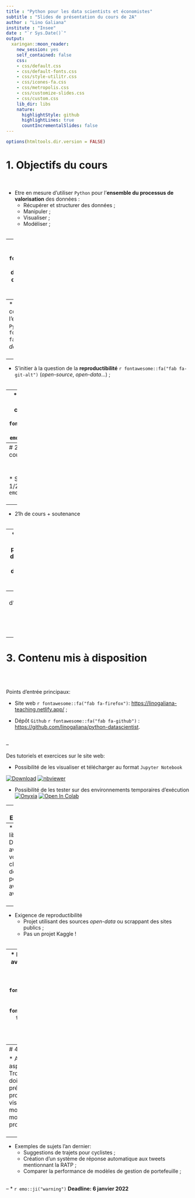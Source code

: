 ```yaml
---
title : "Python pour les data scientists et économistes"
subtitle : "Slides de présentation du cours de 2A"
author : "Lino Galiana"
institute : "Insee"
date : "`r Sys.Date()`"
output:
  xaringan::moon_reader:
    new_session: yes
    self_contained: false
    css:
    - css/default.css
    - css/default-fonts.css
    - css/style-utilitr.css
    - css/icones-fa.css
    - css/metropolis.css
    - css/customize-slides.css
    - css/custom.css
    lib_dir: libs
    nature:
      highlightStyle: github
      highlightLines: true
      countIncrementalSlides: false
---
```



```r
options(htmltools.dir.version = FALSE)
```

# 1. Objectifs du cours

<br>

* Etre en mesure d'utiliser `Python` pour l'**ensemble du processus de valorisation** des données :
    + Récupérer et structurer des données ;
    + Manipuler ;
    + Visualiser ;
    + Modéliser ;
<br><br>

--
* Comprendre comment `Python` `r fontawesome::fa("fab fa-python")` sert dans une **démarche de recherche ou de production** ;
<br><br>

--
* Comprendre comment fonctionne l'environnement `Python` `r fontawesome::fa("fab fa-python")` pour la *data science* ;
<br><br>

--
* S'initier à la question de la **reproductibilité** `r fontawesome::fa("fab fa-git-alt")` (*open-source*, *open-data*...) ;
<br><br>

--
* Découvrir qu'on peut faire des choses cool avec `Python` `r fontawesome::fa("fab fa-python")` `r emo::ji("sparkles")`. 


---
# 2. Organisation du cours

<br><br>
* Séances d'1h30 en 1/2 groupe `r emo::ji("mask")`
<br><br>

--
* 21h de cours + soutenance
<br><br>

--
* Validation avec un projet de fin de semestre
    + Plus de détails dans quelques instants

--
* Un canal d'information (non obligatoire) sur `Slack`
[![Slack](https://img.shields.io/badge/Slack-Join%20Discussions-purple?logo=Slack)](https://join.slack.com/t/pythonensae2a/shared_invite/zt-w6hxiqep-D5SZZadUdB5018b1~gXjQg)


---
# 3. Contenu mis à disposition


<br><br>

Points d'entrée principaux:

*  Site web `r fontawesome::fa("fab fa-firefox")`: <https://linogaliana-teaching.netlify.app/> ;
<br> 

* Dépôt `Github` `r fontawesome::fa("fab fa-github")` : <https://github.com/linogaliana/python-datascientist>.
<br><br>

--

Des tutoriels et exercices sur le site web: 

* Possibilité de les visualiser et télécharger au format `Jupyter Notebook`

[![Download](https://img.shields.io/badge/Download-Notebook-important?logo=Jupyter)](https://downgit.github.io/#/home?url=https://github.com/linogaliana/python-datascientist/blob/master/C:/Users/W3CRK9/Documents/FORMATIONS/python-datascientist/notebooks/course/manipulation/01_numpy.ipynb)
[![nbviewer](https://img.shields.io/badge/Visualize-nbviewer-blue?logo=Jupyter)](https://nbviewer.jupyter.org/github/linogaliana/python-datascientist/blob/master/C:/Users/W3CRK9/Documents/FORMATIONS/python-datascientist/notebooks/course/manipulation/01_numpy.ipynb)

* Possibilité de les tester sur des environnements temporaires d'exécution
[![Onyxia](https://img.shields.io/badge/SSPcloud-Tester%20via%20SSP--cloud-informational&color=yellow?logo=Python)](https://datalab.sspcloud.fr/launcher/ide/jupyter-python?autoLaunch=true&onyxia.friendlyName=%C2%ABpython-datascientist%C2%BB)
[![Open In Colab](https://colab.research.google.com/assets/colab-badge.svg)](http://colab.research.google.com/github/linogaliana/python-datascientist/blob/pandas_intro/static/notebooks/numpy.ipynb)

---
# 4. Examen


Projet s'appuyant sur `Python` répondant à une démarche scientifique et ouverte:
<br><br>

--
* Sujet libre:
    + Discutez avec votre chargé de TD pour avoir un avis ;
<br><br>    

--
* Exigence de reproductibilité
    + Projet utilisant des sources *open-data* ou scrappant des sites publics ; 
    + Pas un projet Kaggle !
<br><br>

--
* Projet collaboratif avec une démarche ouverte :
    + Disponible sur `Github`  `r fontawesome::fa("fab fa-github")` ou `Gitlab`  `r fontawesome::fa("fab fa-gitlab")`
    + Le projet doit être documenté 
<br><br>

---
# 4. Examen


* Approfondir des aspects du cours: 
    + Trois dimensions doivent être présentes dans le projet: manipuler, visualiser ou modéliser ;
    + Plus ou moins loin selon les projets.
<br><br>

--
* Exemples de sujets l'an dernier:
    + Suggestions de trajets pour cyclistes ;
    + Création d'un système de réponse automatique aux tweets mentionnant la RATP ;
    + Comparer la performance de modèles de gestion de portefeuille ;
<br><br>

--
* `r emo::ji("warning")` **Deadline: 6 janvier 2022**

